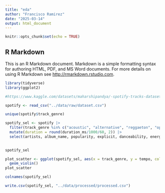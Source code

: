 ```yaml
---
title: "eda"
author: "Francisco Ramirez"
date: "2025-03-14"
output: html_document
---
```


```r
knitr::opts_chunk$set(echo = TRUE)
```

## R Markdown

This is an R Markdown document. Markdown is a simple formatting syntax for authoring HTML, PDF, and MS Word documents. For more details on using R Markdown see <http://rmarkdown.rstudio.com>.

```r
library(tidyverse)
library(ggplot2)
```

```r
#https://www.kaggle.com/datasets/maharshipandya/-spotify-tracks-dataset

spotify <- read_csv("../data/raw/dataset.csv")

unique(spotify$track_genre)

spotify_sel <- spotify |> 
  filter(track_genre %in% c("acoustic", "alternative", "reggaeton", "opera", "funk", "country", "ambient", "edm", "drum-and-bass", "folk", "rock-and-roll", "jazz", "pop", "punk")) |> 
  mutate(duration = round(duration_ms/1000/60, 2)) |> 
  select(artists, album_name, popularity, explicit, danceability, energy, loudness, valence, tempo, time_signature, track_genre, duration) 
  

spotify_sel
```

```r
plot_scatter <- ggplot(spotify_sel, aes(x = track_genre, y = tempo, color = track_genre)) +
  geom_violin()
plot_scatter
```

```r
colnames(spotify_sel)
```

```r
write.csv(spotify_sel, "../data/processed/processed.csv")
```
